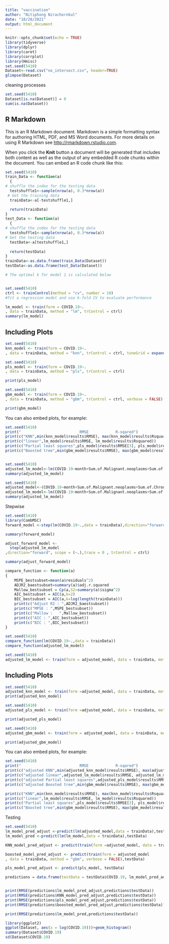 ---
title: "vaccination"
author: "Nitiphong Nirachornkul"
date: "10/28/2021"
output: html_document
---

```{r setup, include=FALSE}
knitr::opts_chunk$set(echo = TRUE)
library(tidyverse)
library(dplyr)
library(caret)
library(corrplot)
library(Hmisc)
set.seed(5410)
Dataset<-read.csv("no_intersect.csv", header=TRUE)
glimpse(Dataset)
```


cleaning processes
```{R}
set.seed(5410)
Dataset[is.na(Dataset)] = 0
sum(is.na(Dataset))
```
## R Markdown

This is an R Markdown document. Markdown is a simple formatting syntax for authoring HTML, PDF, and MS Word documents. For more details on using R Markdown see <http://rmarkdown.rstudio.com>.

When you click the **Knit** button a document will be generated that includes both content as well as the output of any embedded R code chunks within the document. You can embed an R code chunk like this:

```{r cars}
set.seed(5410)
train_Data <- function(a) 
  {
# shuffle the index for the testing data
  testshuffle1<-sample(nrow(a), 0.3*nrow(a))
 # Get the training data
  trainData<-a[-testshuffle1,]

  return(trainData)  
}
test_Data <- function(a) 
  {
# shuffle the index for the testing data
  testshuffle1<-sample(nrow(a), 0.3*nrow(a))
# Get the testing data
  testData<-a[testshuffle1,]
 
  return(testData)  
}
trainData<-as.data.frame(train_Data(Dataset))
testData<-as.data.frame(test_Data(Dataset))

```


```{r, echo = TRUE}
# The optimal k for model 1 is calculated below


set.seed(5410)
ctrl <- trainControl(method = "cv", number = 10)
#fit a regression model and use k-fold CV to evaluate performance

lm_model <- train(form = COVID.19~.
, data = trainData, method = "lm", trControl = ctrl)
summary(lm_model)
```

## Including Plots
```{R}
set.seed(5410)
knn_model <- train(form = COVID.19~.
, data = trainData, method = "knn", trControl = ctrl, tuneGrid = expand.grid(k = seq(1, 50, by = 2)))

```


```{R}
set.seed(5410)
pls_model <- train(form = COVID.19~.
, data = trainData, method = "pls", trControl = ctrl)

print(pls_model)
```

```{R}
set.seed(5410)
gbm_model <- train(form = COVID.19~.
, data = trainData, method = "gbm", trControl = ctrl, verbose = FALSE)

print(gbm_model)
```

You can also embed plots, for example:

```{r pressure, echo=FALSE}
set.seed(5410)
print("                          RMSE            R-sqared")
print(c("KNN",min(knn_model$results$RMSE), max(knn_model$results$Rsquared)))
print(c("linear",lm_model$results$RMSE, lm_model$results$Rsquared))
print(c("Partial least squares",pls_model$results$RMSE[3], pls_model$results$Rsquared[3]))
print(c("Boosted tree",min(gbm_model$results$RMSE), max(gbm_model$results$Rsquared)))



```
```{R}
set.seed(5410)
adjusted_lm_model<-lm(COVID.19~month+Sum.of.Malignant.neoplasms+Sum.of.Chronic.lower.respiratory+Sum.of.Other.diseases.of.respiratory.system+Diabetes+Sum.of.Diseases.of.heart+Cardiac.arrest+Cardiac.arrhythmia+Cerebrovascular.diseases+Chronic.lower.respiratory.diseases+Heart.failure+Hypertensive.diseases+Influenza.and.pneumonia+Intentional.and.unintentional.injury..poisoning..and.other.adverse.events+Ischemic.heart.disease+Malignant.neoplasms+Other.diseases.of.the.respiratory.system+Renal.failure+Respiratory.arrest+Respiratory.arrest+Respiratory.failure+Sepsis+Vascular.and.unspecified.dementia, data= trainData)
summary(adjusted_lm_model)


```

```{R}
set.seed(5410)
adjusted_model<-(COVID.19~month+Sum.of.Malignant.neoplasms+Sum.of.Chronic.lower.respiratory+Sum.of.Diseases.of.heart+Cardiac.arrest+Cardiac.arrhythmia+Cerebrovascular.diseases+Chronic.lower.respiratory.diseases+Heart.failure+Hypertensive.diseases+Influenza.and.pneumonia+Intentional.and.unintentional.injury..poisoning..and.other.adverse.events+Ischemic.heart.disease+Malignant.neoplasms+Other.diseases.of.the.respiratory.system+Renal.failure+Respiratory.arrest+Respiratory.arrest+Respiratory.failure+Sepsis+Vascular.and.unspecified.dementia)
adjusted_lm_model<-lm(COVID.19~month+Sum.of.Malignant.neoplasms+Sum.of.Chronic.lower.respiratory+Sum.of.Diseases.of.heart+Cardiac.arrest+Cardiac.arrhythmia+Cerebrovascular.diseases+Chronic.lower.respiratory.diseases+Heart.failure+Hypertensive.diseases+Influenza.and.pneumonia+Intentional.and.unintentional.injury..poisoning..and.other.adverse.events+Ischemic.heart.disease+Malignant.neoplasms+Other.diseases.of.the.respiratory.system+Renal.failure+Respiratory.arrest+Respiratory.arrest+Respiratory.failure+Sepsis+Vascular.and.unspecified.dementia, data= trainData)
summary(adjusted_lm_model)


```




Stepwise
```{R}
set.seed(5410)
library(CombMSC)
forward_model <-step(lm(COVID.19~.,data = trainData),direction="forward", scope = (~.),trace = 0 , trControl = ctrl)

summary(forward_model)

adjust_forward_model <-
  step(adjusted_lm_model
,direction="forward", scope = (~.),trace = 0 , trControl = ctrl)

summary(adjust_forward_model)

compare_function <- function(a) 
{
    MSPE_bestsubset=mean(a$residuals^2)
    ADJR2_baestsubset=summary(a)$adj.r.squared
    Mallow_bestsubset = Cp(a,S2=summary(a)$sigma^2)
    AIC_bestsubset = AIC(a,k=2)
    BIC_bestsubset = AIC(a,k=log(length(trainData)))
    print(c("Adjust R2 : ",ADJR2_baestsubset))
    print(c("MPSE : ",MSPE_bestsubset))
    print(c("Mallow :   ",Mallow_bestsubset))
    print(c("AIC : ",AIC_bestsubset))
    print(c("BIC : ",BIC_bestsubset))
}
```



```{R}
set.seed(5410)
compare_function(lm(COVID.19~.,data = trainData))
compare_function(adjusted_lm_model)
```



```{R}
set.seed(5410)
adjusted_lm_model <- train(form = adjusted_model, data = trainData, method = "lm", trControl = ctrl)

```

## Including Plots
```{R}
set.seed(5410)
adjusted_knn_model <- train(form =adjusted_model, data = trainData, method = "knn", trControl = ctrl, tuneGrid = expand.grid(k = seq(1, 50, by = 2)))
print(adjusted_knn_model)
```


```{R}
set.seed(5410)
adjusted_pls_model <- train(form =adjusted_model, data = trainData, method = "pls", trControl = ctrl)

print(adjusted_pls_model)
```

```{R}
set.seed(5410)
adjusted_gbm_model <- train(form = adjusted_model, data = trainData, method = "gbm", verbose = FALSE, trControl = ctrl)

print(adjusted_gbm_model)
```

You can also embed plots, for example:

```{r pressure, echo=FALSE}
set.seed(5410)
print("                          RMSE            R-sqared")
print(c("adjusted KNN",min(adjusted_knn_model$results$RMSE), max(adjusted_knn_model$results$Rsquared)))
print(c("adjusted linear",adjusted_lm_model$results$RMSE, adjusted_lm_model$results$Rsquared))
print(c("adjusted Partial least squares",adjusted_pls_model$results$RMSE[3], adjusted_pls_model$results$Rsquared[3]))
print(c("adjusted Boosted tree",min(gbm_model$results$RMSE), max(gbm_model$results$Rsquared)))

print(c("KNN",min(knn_model$results$RMSE), max(knn_model$results$Rsquared)))
print(c("linear",lm_model$results$RMSE, lm_model$results$Rsquared))
print(c("Partial least squares",pls_model$results$RMSE[3], pls_model$results$Rsquared[3]))
print(c("Boosted tree",min(gbm_model$results$RMSE), max(gbm_model$results$Rsquared)))

```


Testing
```{R}
set.seed(5410)
lm_model_pred_adjust <-predict(lm(adjusted_model,data = trainData),testData)
lm_model_pred <-predict(lm(lm_model,data = trainData),testData)

KNN_model_pred_adjust <- predict(train(form =adjusted_model, data = trainData, method = "knn", trControl = ctrl, tuneGrid = expand.grid(k = seq(1, 50, by = 2))),testData)

boosted_model_pred_adjust <- predict(train(form = adjusted_model
, data = trainData, method = "gbm", verbose = FALSE),testData)

pls_model_pred_adjust <- predict(pls_model, testData)

predictions = data.frame(testData = testData$COVID.19, lm_model_pred_adjust, KNN_model_pred_adjust, boosted_model_pred_adjust, pls_model_pred_adjust, lm_model_pred)


print(RMSE(predictions$lm_model_pred_adjust,predictions$testData))
print(RMSE(predictions$KNN_model_pred_adjust,predictions$testData))
print(RMSE(predictions$pls_model_pred_adjust,predictions$testData))
print(RMSE(predictions$boosted_model_pred_adjust,predictions$testData))

print(RMSE(predictions$lm_model_pred,predictions$testData))

```

```{R}
library(ggplot2)
ggplot(Dataset, aes(x = log(COVID.19)))+geom_histogram()
summary(Dataset$COVID.19)
sd(Dataset$COVID.19)

```